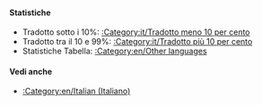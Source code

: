 {{en/Bilingual box| It
| Questa pagina è un indice di different'''articles essere tradotto in italiano'''nel wiki OpenTTD.<br/>Articoli con i modelli {{en/S|it/Traduzione}} e {{en/S|it/In attesa di traduzione}} sono automaticamente inclusi in questa categoria.
| ''This page provides an index for a wide range of '''articles are being translated into Italian''' in OpenTTD Wiki.<br/>Articles with {{en/S|it/Traduzione}} and {{en/S|it/In attesa di traduzione}} templates automatically go here.''}}

====Statistiche====
*Tradotto sotto i 10%: [[:Category:it/Tradotto meno 10 per cento]]
*Tradotto tra il 10 e 99%: [[:Category:it/Tradotto più 10 per cento]]
*Statistiche Tabella: [[:Category:en/Other languages]]

====Vedi anche====
*[[:Category:en/Italian (Italiano)]]